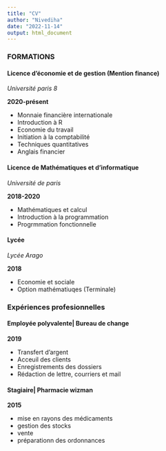 ```yaml
---
title: "CV"
author: "Nivediha"
date: "2022-11-14"
output: html_document
---
```

### FORMATIONS
#### Licence d'économie et de gestion (Mention finance)
*Université paris 8*

**2020-présent**

- Monnaie financière internationale
- Introduction à R
- Economie du travail
- Initiation à la comptabilité
- Techniques quantitatives
- Anglais financier 

#### Licence de Mathématiques et d'informatique
*Université de paris*

**2018-2020**

- Mathématiques et calcul
- Introduction à la programmation
- Progrmmation fonctionnelle

#### Lycée 
*Lycée Arago*

**2018**

- Economie et sociale
- Option mathématiuqes (Terminale)



### Expériences profesionnelles
#### Employée polyvalente| Bureau de change
**2019**

- Transfert d'argent
- Acceuil des clients 
- Enregistrements des dossiers
- Rédaction de lettre, courriers et mail

#### Stagiaire| Pharmacie wizman
**2015**

- mise en rayons des médicaments 
- gestion des stocks
- vente 
- préparationn des ordonnances